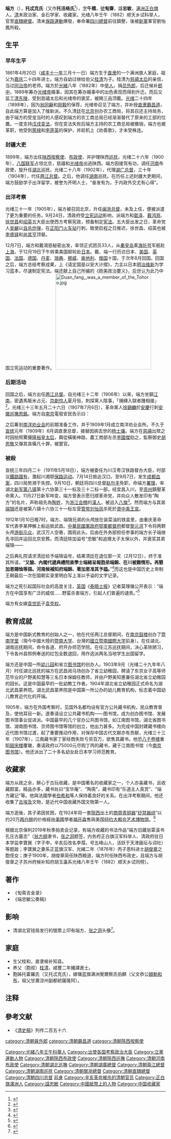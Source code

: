 {{明清人物信息框
| 姓名 = 端方
| 原名 = 
| 圖片名稱 = Duan Fang.jpg
| 圖片大小 = 300px
| 圖片說明 = 
| 最高職務 = [[直隶总督|直隶总督]]
| 國家 = 大清
| 籍貫 = 
| 族裔 = 满族
| 旗籍 = 正白旗
| 字號 = 字午桥，号陶斋
| 諡號 = 忠敏
| 出生日期 = [[大清|大清]][[咸丰|咸丰]]十一年<br />1861年4月20日
| 出生地點 = 
| 逝世日期 = [[大清|大清]][[宣统|宣统]]三年<br /> {{Death date and age|1911|11|27|1861|4|20}}
| 逝世地點 = [[四川|四川]][[资州|资州]]
| 墓葬 =
| 配偶 =
| 親屬 = （弟）端锦 （长子）端继先
| 出身 = *光緒八年壬午科舉人
| 經歷 = 
| 著作 = 《陶斋吉金录》、《陶斋藏石记》、《陶斋藏器目》、《端忠敏公奏稿》、《工余谈艺》、《韬养斋笔记》、《益州书画录补遗》
}}
'''端方'''（{{bd|1861年|4月20日|1911年|11月27日|catIdx=D端}}），'''托忒克氏'''（又作'''托活络氏'''<ref>{{cite book |last=张求会 |year=2012 |title=六合丛书:陈寅恪丛考 |url=https://books.google.com/books?id=Bn6vDQAAQBAJ&pg=PT203&dq=%E6%89%98%E5%BF%92%E5%85%8B%E6%B0%8F&hl=en&sa=X&ved=0ahUKEwiZ4rrTlr7XAhUhw1QKHaWoBP0Q6AEIKDAA#v=onepage&q=%E6%89%98%E5%BF%92%E5%85%8B%E6%B0%8F&f=false |location= |publisher=浙江大学出版社 |page= |isbn=9787308100687 |author-link= }}</ref>），[[表字|字]]'''午橋'''，[[號|號]]'''匋齋'''，諡'''忠敏'''，[[满洲|满洲]][[正白旗|正白旗]]人。[[清|清]]末政治家、金石学家、收藏家。光绪八年壬午（1882）顺天乡试科举人，官至[[直隸總督|直隸總督]]。清末[[保路運動|保路運動]]爆發，奉命署[[四川總督|四川總督]]前往鎮壓，後被[[新軍|新軍]]軍官劉怡鳳所殺。

== 生平 ==
=== 早年生平 ===
1861年4月20日（[[咸丰十一年|咸丰十一年]]三月十一日）端方生于[[直隶省|直隶]]的一个满洲旗人家庭，祖父为[[嘉庆|嘉庆]]二十四年进士。端方自幼过继给伯父[[桂清|桂清]]为子。桂清为[[慈禧太后|慈禧太后]]的亲信，当过[[同治帝|同治帝]]的老师。端方於[[光緒|光緒]]八年（1882年）中[[举人|举人]]，捐[[员外郎|员外郎]]，后迁候补[[郎中_(官职)|郎中]]，1889年筹办[[光绪帝|光绪帝]]婚事，因其在筹办婚事中的出色表现而得到升迁。而后又监工[[清东陵|清东陵]]，受到慈禧太后和光绪帝的褒奖，被赐三品顶戴。[[光绪|光绪]]二十四年（1898年），因为[[翁同龢|翁同龢]]和[[刚毅|刚毅]]的保荐，光绪帝召见了端方，并补授[[直隶|直隶]][[霸昌道|霸昌道]]，自此端方算是加入了维新派。不久清廷在[[北京|北京]]创办农工商局，将其召还主持局务，由于端方的受宠当时的人感叹到端方的农工商总局已经渐渐替代了原来的工部的位置。一度支持[[戊戌变法|戊戌变法]]，但在变法失败后端方主持的农工商总局被撤销，端方也被革职，他受到[[荣禄|荣禄]]和[[李莲英|李莲英]]的保护，并趁机上《劝善歌》，才未受株连。

=== 封疆大吏 ===
1899年，端方出任[[陕西|陕西]][[按察使|按察使]]、[[布政使|布政使]]、并护理陕西[[巡抚|巡抚]]。光绪二十六年（1900年），[[八国联军|八国联军]]占领北京，慈禧和[[光绪帝|光绪帝]]出逃陕西。端方因接驾有功，调任[[河南|河南]]布政使，旋升任[[湖北|湖北]]巡抚。光绪二十八年（1902年），代理[[湖广总督|湖广总督]]，三十年（1904年），代任[[两江总督|两江总督]]。之后，他调任[[湖南|湖南]]巡抚。在历任上述封疆大吏期间，端方鼓励学子出洋留学，被誉为开明人士，“奋发有为，于内政外交尤有心得”。

=== 出洋考察 ===
光绪三十一年（1905年），端方被召回北京，升任[[闽浙总督|闽浙总督]]，未及上任，便被派遣了更为重要的任务。9月24日，清政府受[[立宪运动|立宪运动]]影响，派端方和[[载泽|载泽]]、[[戴鸿慈|戴鸿慈]]、[[徐世昌|徐世昌]]和[[绍英|绍英]]五大臣出使西方考察宪政，预备制定[[宪法|宪法]]。五大臣出发之日，革命党人[[吴樾_(革命家)|吴樾]]以[[自杀炸弹|自杀炸弹]]，在[[正阳门|正阳门]][[京奉鐵路正陽門東車站|火车站]]行刺，致使启程之日推迟，徐世昌、绍英也被[[李盛铎|李盛铎]]和[[尚其亨|尚其亨]]顶替。

12月7日，端方和戴鴻慈秘密出发，率领正式团员33人，从[[秦皇岛|秦皇岛]]乘[[海圻号|海圻号]]军舰赴[[上海|上海]]，于12月19日下午转乘美国邮轮赴[[日本|日本]]。戴、端一行历访日本、[[美国|美国]]、[[英国|英国]]、[[法国|法国]]、[[德国|德国]]、[[丹麦|丹麦]]、[[瑞典|瑞典]]、[[挪威|挪威]]、[[奥地利|奥地利]]、[[俄国|俄国]]十国，于次年8月回国。回国之后，端方总结考察成果，上《请定国是以安大计摺》，力主以日本[[明治维新|明治维新]]为学习蓝本，尽速制定宪法。端还献上自己所编的《欧美政治要义》，后世认为此乃中国立宪运动的重要著作。
[[File:Duan_fang,_was_a_member_of_the_Tohoro.jpg|300px]]

=== 后期活动 ===
回国之后，端方出任[[两江总督|两江总督]]。自光绪三十二年（1906年）以來，端方坐鎮[[江南|江南]]，密遺馬販米占元、[[京劇|京劇]][[伶人|伶人]]夏月恒，刺探黨人陰事，「捕縳入獄者踵相接」<ref name=十一>{{cite journal |author=[[曹亞伯|曹亞伯]] |title=〈武昌革命真史〉（十一） |location=[[香港|香港]] |journal=《[[春秋|春秋]]》[[雜誌|雜誌]]第646期 |date=1984-06-01 }}</ref>{{rp|18}}。光绪三十三年五月二十六日（1907年7月6日），革命黨人[[徐錫麟|徐錫麟]]於[[安慶|安慶]]行刺[[安徽|安徽]][[巡撫|巡撫]][[恩銘|恩銘]]。端方自[[南京|南京]]電發安民告示曰：
{{quote
|「革命逆黨，徐逆錫麟，槍傷撫院，業經拿獲，供認罪名，按例懲辦，萬難姑容。所有脅從，一律從輕，罪在禍首，勿牽旁人。軍民人等，皆可安心。」<ref name=十一/>{{rp|16}}
}}

之后筹划[[南洋劝业会|南洋劝业会]]的前期准备工作，并于1909年1月成立南洋劝业会所。不久于[[宣统|宣统]]元年（1909年）6月调直隶总督，接替因病去世的[[杨士骧|杨士骧]]。端方在[[慈禧|慈禧]]出殡之时因拍照驚擾[[隆裕皇后|隆裕皇太后]]，輿從橫衝神路，農工商部左丞[[李國傑|李國傑]]劾之，監察御史[[胡思敬|胡思敬]]又彈其貪橫凡十罪，被罢官。

===  被殺  ===
宣统三年四月二十（1911年5月18日），端方被委任为川汉粤汉铁路督办大臣，时部议[[鐵路國有|鐵路國有]]，激起川湘鄂[[保路运动|保路运动]]。7月14日抵达汉口。至9月7日，发生[[成都血案|成都血案]]，四川局势濒于失控。9月10日，朝廷将四川总督[[赵尔丰|赵尔丰]]免职，命端方[[署理|署理]]，率湖北[[新军|新军]][[陆军第八镇|第八镇]]第十六协第三十一标及三十二标一部，经宜昌入川，至[[资州|资州]]鎮壓革命黨人。11月27日新军哗变，端方曾表示愿归顺革命党，并向众人散发印有“陶方”的名片，声称祖先為[[陶姓|陶姓]]，为[[浙江|浙江]][[会稽|会稽]]的[[漢人|漢人]]，被迫入[[八旗|八旗]]<ref>{{cite book |last=[[高拜石|高拜石]] |year=2002 |title=新編古春風樓瑣記·第10卷 |url=https://books.google.com/books?id=111W2OneW_YC&pg=PA168&dq=%E7%AB%AF%E6%96%B9+%E9%99%B6%E6%96%B9&hl=en&sa=X&ved=0ahUKEwiX_Oebkr7XAhVF9GMKHSnfCDIQ6AEIXzAI#v=onepage&q=%E7%AB%AF%E6%96%B9%20%E9%99%B6%E6%96%B9&f=false |location= |publisher=正中書局 |page=168 |isbn=9789570914825 |author-link= }}</ref>。然而端方与其弟[[端锦|端锦]]还是被第八镇十六协三十一标左营[[管带|管带]][[刘怡凤|刘怡凤]]杀死於[[資中禹王宮木牌坊|資中禹王宮]]。

1912年1月10日晚7时，端方、端锦兄弟的头颅放在装菜油的铁盒里，由重庆革命军代表李某押解上船运抵武昌。[[中華民國軍政府鄂軍都督府|中華民國軍政府鄂軍都督府]]都督[[黎元洪|黎元洪]]下令将两颗头颅[[游街示众|游街示众]]，武汉万人空巷，围观此头。后由在外务部担任参事的端方长子端继先寻回并运回北京安葬。而清廷除加谥号“忠敏”和追赠太子太保以外，并褒奖其弟端锦——

{{quote|
壬午。諭內閣、署四川總督端方，才猷敏練，學識宏通，由部屬外任監司，洊膺疆寄。庚子之變，在陝西護撫任內，保䁹行㥦口𩎟𧵍維持，厥功甚偉。嗣充出使各國考察政治大臣、南北洋大臣，後因案革職。旋以候補侍郎充督辦粵漢川漢鐵路大臣。川中亂起，派令馳往查辦，並署理四川總督，宣力有年，勤勞素著。茲因帶隊入川，中途遇害，死事情形，慘不忍聞，殊堪憫惻，著加恩予謚，追贈太子太保，並賞給二等輕車都尉世職，照總督陣亡例從優賜恤。任內一切處分，悉予開複，應得恤典，該衙門查例具奏。靈柩回旗時，沿途地方官妥為照料，准其入城治喪。伊子外務部參事繼先、著以四品京堂候補。監生陶磐，著以主事補用。伊弟三品銜河南候補知府端錦、隨行入川，因救兄同時被害，尤屬忠義可風，著照三品官員陣亡例從優賜恤，以慰忠魂。尋予謚忠敏。　　<ref>{{Cite web |url=https://ctext.org/wiki.pl?if=gb&chapter=883418 |title=《清实录 宣统朝政纪》 卷六十八 辛亥 十一月 壬午 |access-date=2021-12-16 |archive-date=2021-12-16 |archive-url=https://web.archive.org/web/20211216233306/https://ctext.org/wiki.pl?if=gb&chapter=883418 |dead-url=no }}</ref>}}

之后典礼院请求清廷给予端锦谥号，结果清廷在退位那一天（2月12日），终于准其所请，“'''又諭、內閣代遞典禮院直學士端緒呈報胞弟端錦、在川被難情形。再懇加恩賜恤等語。河南候補知府端錦、著加恩准其予謚。'''”<ref>{{Cite web |url=https://ctext.org/wiki.pl?if=gb&chapter=727644 |title=《清实录 宣统朝政纪》 卷七十 辛亥 十二月 戊午 （倒数第二条） |access-date=2021-12-16 |archive-date=2021-12-13 |archive-url=https://web.archive.org/web/20211213205852/https://ctext.org/wiki.pl?if=gb&chapter=727644 |dead-url=no }}</ref>而这也是中国历史上帝制王朝最后一次在国朝实录里明白写上准以予谥的文字记录。

端方之死引起国际社会的高度关注，[[英国|英国]]《[[泰晤士报|泰晤士报]]》记者莫理循公开表示：“端方在中国享有广泛的威信……野蛮杀害端方，引起人们普遍的谴责。”<ref>{{Cite web |url=http://bj.crntt.com/doc/1040/2/7/7/104027756_4.html?coluid=209&kindid=9578&docid=104027756&mdate=1202162907 |title=风暴中的投机者：辛亥革命中机会主义盛行 |access-date=2016-01-03 |archive-date=2020-06-21 |archive-url=https://web.archive.org/web/20200621013521/http://bj.crntt.com/doc/1040/2/7/7/104027756_4.html?coluid=209&kindid=9578&docid=104027756&mdate=1202162907 |dead-url=no }}</ref>

端方有女嫁[[袁世凯|袁世凯]]子[[袁克权|袁克权]]。

== 教育成就 ==
端方是中国新式教育的创始人之一，他在代任两江总督期间，在[[江宁|南京]][[鼓楼_(南京)|鼓楼]]创办了[[暨南大学|暨南学堂]]（現今中國大陸的[[暨南大学|暨南大学]]、台灣的[[國立暨南國際大学|國立暨南國際大学]]前身）。在任湖北、湖南巡抚期间，命令各道、府开办师范学院。在任江苏巡抚期间，决心革除陋习，下令各州县照例奉送的红包全数退回，用作选派两名当地学生出国留学。

端方还是中国一所[[幼儿园|幼儿园]]和省立[[图书馆|图书馆]]的创办人。1903年9月（光绪二十九年年八月）时任湖北巡抚的端方在武昌阅马场创办了省立幼稚园，聘请了东京女子高等师范毕业的户野美知慧等三名日本保姆任教师，并由户野美知惠兼任湖北省立幼稚园的园长。这是中国最早的一批幼教工作者。1904年湖北省立幼稚园正式命名为湖北武昌蒙养院。湖北武昌蒙养院是中国第一所公办的幼儿教育机构，标志着中国幼儿教育近代化的开端。

1905年，端方在外国考察时，见国外名都均设有官方公共藏书机构，民众教育普及，使他耳目一新。遂奏请设立公共藏书机构——图书馆，成为创办图书馆、发展图书馆事业促进派。中国最早的几个官办公共图书馆，如江南图书馆，湖北省图书馆、湖南图书馆、京师图书馆等馆的创立，他出力甚多。为完成中国封建藏书楼向近代图书馆过渡，起了重要推动作用，对保存中国古代文献亦有贡献，光绪三十三年（1907年），江南藏书家丁家经商失败亏资百万，欲售其藏书。他恐[[八千卷楼|八千卷楼]]重蹈[[皕宋楼|皕宋楼]]覆辙，奏请政府以75000元尽购丁丙的藏书，藏于江南图书馆（今[[南京图书馆|南京图书馆]]）。他还派出了二十多名幼女赴日本学习师范教育。

== 收藏家 ==
端方从政之余，醉心于古玩收藏，是中国著名的收藏家之一，个人亦喜藏书，且收藏颇富，精品亦多，藏书处曰“宝华庵”、“陶斋”，藏书印有“乐道主人真赏”、“端方藏记”等。他與法國學者[[伯希和|伯希和]]等人保持着良好的关系。在出洋考察期间，他还收集了[[古埃及|古埃及]]文物，是近代中国收藏外国文物第一人。

端方逝後，其子弟因贫困，在1924年将一套[[陝西|陝西]]出土的[[商周|商周]][[青铜器|青铜器]]“[[柉禁器组|柉禁器组]]”以约20万[[两|两]][[白银|白银]]的价格經由[[美國|美國]]學者[[福开森|福开森]]售與美国[[纽约|纽约]][[大都会艺术博物馆|大都会艺术博物馆]]。<ref>{{Cite web |url= https://www.metmuseum.org/art/collection/search/76974 |title= Altar Set |publisher= Metropolitan Museum of Art |language= en |accessdate= 2018年3月21日 |archive-date= 2021年2月12日 |archive-url= https://web.archive.org/web/20210212111256/https://www.metmuseum.org/art/collection/search/76974 |dead-url= no }}</ref>

根据北京保利2019年秋季拍卖会记录，有端方收藏的书法作品“端方旧藏翁覃溪书孔庄古墓志”（[[翁方纲|翁方纲]]隶书，[[张之洞|张之洞]]题签，内务府正白旗汉军科举人、清政府驻日本学监李寶巽（字子申，辛亥后改名李孺，号五峰山人，活跃于天津画坛与词社）等题跋；李寶巽之妻系正蓝旗汉军、光緒二年（1876年）丙子恩科进士[[胡俊章|胡俊章]]之胞侄女；庚子1900年，胡俊章简任陕西粮道，端方时任陕西布政史，且端方与胡俊章之子苏州府候补知府胡玉瀛系光绪八年壬午（1882）顺天乡试同榜）。

== 著作 ==
*《匋斋吉金录》
*《端忠敏公奏稿》

==影响==
*清湖北官钱局发行的银票上印有端方、[[张之洞|张之洞]]头像<ref>{{cite web |author1=雅昌拍卖网 |title=光绪三十年湖北官钱局端方、张之洞像拾两银票样票一枚 |url=https://auction.artron.net/paimai-art0021951525 |website=雅昌拍卖网 |accessdate=2020-10-11 |archive-date=2021-01-25 |archive-url=https://web.archive.org/web/20210125040021/https://auction.artron.net/paimai-art0021951525 |dead-url=no }}</ref>。

==家庭==
*生父桂和，直隶候补知县。
*养父（胞叔）[[桂清|桂清]]，咸豐二年繙譯進士。
*胞姊托霍羅氏（又托忒克氏），嫁镶蓝旗满洲覺爾察氏伯麒（父文恭公[[額勒和布|額勒和布]]，祖父甘肅涼州副都統薩隆阿）。

== 注释 ==

{{Reflist|25em}}

== 參考文献 ==

*《[[清史稿|清史稿]]》列传二百五十六

{{出使各国考察政治大臣}}
{{權威控制}}
{{DEFAULTSORT:D端}}
[[Category:光緒八年壬午科舉人|Category:光緒八年壬午科舉人]]
[[Category:出使各国考察政治大臣|Category:出使各国考察政治大臣]]
[[category:清朝員外郎|category:清朝員外郎]]
[[category:清朝霸昌道|category:清朝霸昌道]]
[[category:清朝陝西按察使|category:清朝陝西按察使]]
[[Category:立憲運動人物|Category:立憲運動人物]]
[[Category:清朝陝西布政使|Category:清朝陝西布政使]]
[[Category:清朝陝西巡撫|Category:清朝陝西巡撫]]
[[Category:清朝河南布政使|Category:清朝河南布政使]]
[[Category:清朝湖北巡撫|Category:清朝湖北巡撫]]
[[Category:清朝湖廣總督|Category:清朝湖廣總督]]
[[Category:清朝兩江總督|Category:清朝兩江總督]]
[[Category:清朝湖南巡抚|Category:清朝湖南巡抚]]
[[Category:清朝閩浙總督|Category:清朝閩浙總督]]
[[Category:清朝直隸總督|Category:清朝直隸總督]]
[[Category:清朝四川总督|Category:清朝四川总督]]
[[Category:國立暨南國際大學校長|前身]]
[[Category:辛亥革命被杀的清朝官员|Category:辛亥革命被杀的清朝官员]]
[[Category:正白旗滿洲人|Category:正白旗滿洲人]]
[[Category:諡忠敏|Category:諡忠敏]]
[[Category:中國紙幣上的人物|Category:中國紙幣上的人物]]
[[Category:中国收藏家|Category:中国收藏家]]